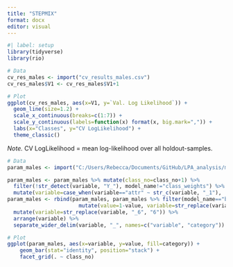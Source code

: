 ```yaml
---
title: "STEPMIX"
format: docx
editor: visual
---
```


```r
#| label: setup
library(tidyverse)
library(rio)
```

```r
# Data
cv_res_males <- import("cv_results_males.csv")
cv_res_males$V1 <- cv_res_males$V1+1

# Plot
ggplot(cv_res_males, aes(x=V1, y=`Val. Log Likelihood`)) +
  geom_line(size=1.2) +
  scale_x_continuous(breaks=c(1:7)) +
  scale_y_continuous(labels=function(x) format(x, big.mark=",")) +
  labs(x="Classes", y="CV LogLikelihood") +
  theme_classic()
```

*Note.* CV LogLikelihood = mean log-likelihood over all holdout-samples.

```r
# Data
param_males <- import("C:/Users/Rebecca/Documents/GitHub/LPA_analysis/men's analysis/paramaters_males_k3.csv")

param_males <- param_males %>% mutate(class_no=class_no+1) %>% 
  filter(!str_detect(variable, "Y_"), model_name!="class_weights") %>% 
  mutate(variable=case_when(variable=="attr" ~ str_c(variable, "_1"), .default=variable))
param_males <- rbind(param_males, param_males %>% filter(model_name=="binary") %>%
                       mutate(value=1-value, variable=str_replace(variable, "_1", "_2"))) %>% 
  mutate(variable=str_replace(variable, "_6", "6")) %>% 
  arrange(variable) %>% 
  separate_wider_delim(variable, "_", names=c("variable", "category"))

# Plot
ggplot(param_males, aes(x=variable, y=value, fill=category)) +
    geom_bar(stat="identity", position="stack") +
    facet_grid(. ~ class_no)
```









